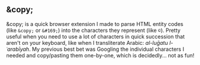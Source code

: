 ## &amp;copy;

&amp;copy; is a quick browser extension I made to parse HTML entity codes (like `&copy;` or `&#169;`) into the characters they represent (like `©`). Pretty useful when you need to use a lot of characters in quick succession that aren't on your keyboard, like when I transliterate Arabic: *al-luḡatu l-ʿarabīyah*. My previous best bet was Googling the individual characters I needed and copy/pasting them one-by-one, which is decidedly... not as fun!
